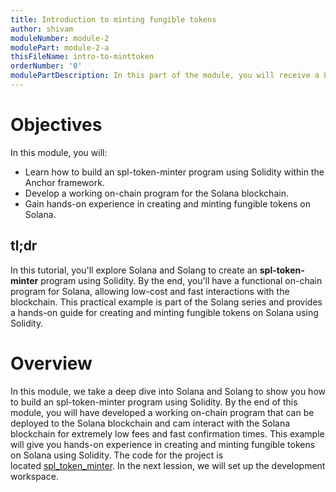 ```yaml
---
title: Introduction to minting fungible tokens
author: shivam
moduleNumber: module-2
modulePart: module-2-a
thisFileName: intro-to-minttoken
orderNumber: '0'
modulePartDescription: In this part of the module, you will receive a brief introduction to minting tokens and the setup for local development. You will establish a new project directory and utilize the Anchor framework to create an SPL token minter program.
---
```


# Objectives

In this module, you will:

- Learn how to build an spl-token-minter program using Solidity within the Anchor framework.
- Develop a working on-chain program for the Solana blockchain.
- Gain hands-on experience in creating and minting fungible tokens on Solana.

## tl;dr

In this tutorial, you'll explore Solana and Solang to create an ********spl-token-minter******** program using Solidity. By the end, you'll have a functional on-chain program for Solana, allowing low-cost and fast interactions with the blockchain. This practical example is part of the Solang series and provides a hands-on guide for creating and minting fungible tokens on Solana using Solidity.

# Overview

In this module, we take a deep dive into Solana and Solang to show you how to build an spl-token-minter program using Solidity.
By the end of this module, you will have developed a working on-chain program that can be deployed to the Solana blockchain and cam interact with the Solana blockchain for extremely low fees and fast confirmation times.
This example will give you hands-on experience in creating and minting fungible tokens on Solana using Solidity.
The code for the project is located [spl_token_minter](https://github.com/shivamsoni00/mintgoldtoken/tree/master).
In the next lession, we will set up the development workspace.